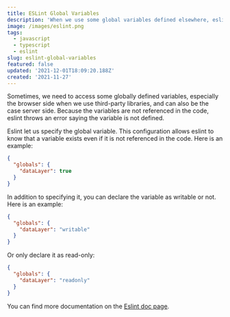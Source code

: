 ```yaml
---
title: ESLint Global Variables
description: 'When we use some global variables defined elsewhere, eslint throws an error saying the variable is not defined. Here is how to configure eslint to ignore those.'
image: /images/eslint.png
tags:
  - javascript
  - typescript
  - eslint
slug: eslint-global-variables
featured: false
updated: '2021-12-01T18:09:20.188Z'
created: '2021-11-27'
---
```


Sometimes, we need to access some globally defined variables, especially the browser side when we use third-party libraries, and can also be the case server side. Because the variables are not referenced in the code, eslint throws an error saying the variable is not defined.

Eslint let us specify the global variable. This configuration allows eslint to know that a variable exists even if it is not referenced in the code. Here is an example:

```json
{
  "globals": {
    "dataLayer": true
  }
}
```

In addition to specifying it, you can declare the variable as writable or not. Here is an example:

```json
{
  "globals": {
    "dataLayer": "writable"
  }
}
```

Or only declare it as read-only:

```json
{
  "globals": {
    "dataLayer": "readonly"
  }
}
```

You can find more documentation on the [Eslint doc page](https://eslint.org/docs/user-guide/configuring/language-options#specifying-globals).
